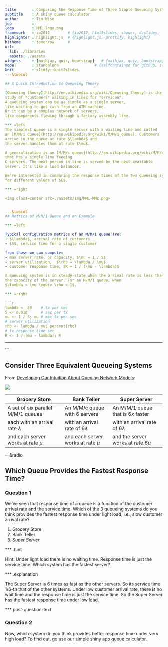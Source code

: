 ```yaml
---
title       : Comparing the Response Time of Three Simple Queueing Systems
subtitle    : A shiny queue calculator
author      : Tim Wise
job         : 
logo        : MM1_logo.png
framework   : io2012        # {io2012, html5slides, shower, dzslides, ...}
highlighter : highlight.js  # {highlight.js, prettify, highlight}
hitheme     : tomorrow      # 
url:
  lib: ./libraries
  assets: ./assets
widgets     : [mathjax, quiz, bootstrap]   # {mathjax, quiz, bootstrap}
mode        : standalone                # {selfcontained for github, standalone for rpubs, draft}
knit        : slidfy::knit2slides        
---&twocol

## A Quick Introduction to Queueing Theory

[Queueing theory](http://en.wikipedia.org/wiki/Queueing_theory) is the mathematical 
study of *customers* waiting in lines for *services*. 
A queueing system can be as simple as a single server,
like waiting to get cash from an ATM machine.
Or it can be a complex network of servers, 
like components flowing through a factory assembly line.

*** =left
The simplest queue is a single server with a waiting line and called
an [M/M/1 queue](http://en.wikipedia.org/wiki/M/M/1_queue). Customers
arrive in the queue at rate $\lambda$ and
the server handles them at rate $\mu$.

A generalization is an [M/M/c queue](http://en.wikipedia.org/wiki/M/M/c_queue)
that has a single line feeding
C servers. The next person in line is served by the next available 
server. It's like a load balancer.

We're interested in comparing the response times of the two queueing systems
for different values of $C$.

*** =right

<img class=center src=./assets/img/MM1-MMc.png>


---&twocol
## Metrics of M/M/1 Queue and an Example

*** =left

Typical configuration metrics of an M/M/1 queue are: 
- $\lambda$, arrival rate of customers
- $S$, service time for a single customer

from those we can compute:
- max server rate, or capacity, $\mu = 1 / S$ 
- server utilization,  $\rho = \lambda / \mu$
- customer response time, $R = 1 / (\mu - \lambda)$

A queueing system is in steady-state when the arrival rate is less than
the capacity of the server. For an M/M/1 queue, when 
$\lambda < \mu \equiv \rho < 1$.

*** =right

```r
lambda <- 50    # tx per sec
S <- 0.010      # sec per tx
mu <- 1 / S; mu # max tx per sec
# server utilization 
rho <- lambda / mu; percent(rho) 
# tx response time sec
R <- 1 / (mu - lambda); R        
```

---
```

## Consider Three Equivalent Queueing Systems
From [Developing Our Intuition About Queuing Network Models](http://www.cmg.org/publications/conference-proceedings/conference-proceedings2014/):

<img class=center src=./assets/img/3qnetworks.png>

Grocery Store | Bank Teller | Super Server
------------- | ----------- | ------------
A set of six parallel M/M/1 queues  | An M/M/c queue with 6 servers       | An M/M/1 queue that is $6x$ faster
each with an arrival rate $\lambda$ | with an arrival rate of $6\lambda$  | with an arrival rate of $6\lambda$ 
and each server works at rate $\mu$ | and each server works at rate $\mu$ | and the server works at rate $6\mu$

---&radio

## Which Queue Provides the Fastest Response Time?

### Question 1

We've seen that response time of a queue is a function of the
customer arrival rate and the service time. Which of the 3 queueing systems do 
you think provides the fastest response time under light load, 
i.e., slow customer arrival rate?

1. Grocery Store
2. Bank Teller
3. _Super Server_


*** .hint

Hint: Under light load there is no waiting time. Response time is just the
service time. Which system has the fastest server?

*** .explanation 

The Super Server is 6 times as fast as the other servers. 
So its service time $1/6$-th that of the other systems.
Under low customer arrival rate, there is no wait time and the response time
is just the service time. So the Super Server has the fastest response time
under low load.

*** post-question-text

### Question 2

Now, which system do you think provides better response time under very 
high load? To find out, go use our simple shiny app
[queue calculator](http://timwise.shinyapps.io/queue-calculator/).

